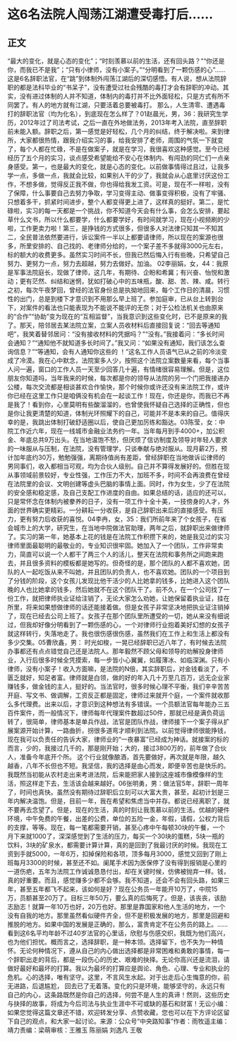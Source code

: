 # 这6名法院人闯荡江湖遭受毒打后……
## 正文
“最大的变化，就是心态的变化”；“时刻羡慕以前的生活，还有回头路？”“你还是你，而我已不是我”；“只有小律师，没有小案子。”“分明看到了一颗伤感的心”……这是6名辞职法官，在“跳”到体制外闯荡江湖后的深切感悟。有人说，想从法院辞职的都是法科毕业的“书呆子”，没有遭受过社会残酷的毒打才会有辞职的冲动。其实，没有进过体制的人并不知道，体制内的毒打并不比外面轻松，只是方式有所不同罢了。有人的地方就有江湖，只要活着总要被毒打。 那么，人生清零、遭遇毒打的辞职法官（均为化名），到底现在怎么样了？01赵晨光，男，36：我研究生学历，2012年过了司法考试，之后一直在外地做法务，2013年考入法院，直至辞职前未能入额。辞职之后，第一感觉是好轻松，几个月的纠结，终于解决啦。来到律所，大家都很热情，跟我介绍实习的事，给我安排了老师，周围的气氛一下就变了，每个人都在忙碌，不是在做案子，就是在学习，我很喜欢这种感觉。至今已经经历了五个月的实习，谈点感受希望能给不安心在体制内、有闯劲的同仁们一点亲身感受。第一，也是最大的变化，就是心态的变化。以前做事情得过且过，让我多学一点，多做一点，我就会比较，如果别人干的少了，我就会从心底里讨厌这份工作，不想多做，觉得反正我不做，你也得给我发工资。可是，现在不一样啦，没有了保障，什么事要自己去努力争取，学习变得主动、做事变得积极，没有了牢骚、只想着多干，抓紧时间进步，整个人都变得更上进了，这样真的挺好。第二，是忙碌啦，实习的每一天都是一个挑战，你不知道今天会有什么事，会怎么安排，要起草什么文书，所以什么都要学，什么都要学好，有时间就学习，现在小视频刷的少啦，工作更卖力啦！第三，是挣钱的方式很多，但很多人对法律只知其一不知其二，全民普法依然要进行，诉讼案件一半以上都要请律师，所以现在的案源也很多，所里安排的、自己找的、老律师分给的，一个案子差不多就得3000元左右，标的额大的收费更多。虽然实习时间不长，但我已然后悔入行有些晚，只希望自己努力、更努力一点，努力去超越，努力去做好。加油。 02李丽娟，女，44：我原是军事法院庭长，现做了律师，这几年，有期待、企盼和希冀；有兴奋、怡悦和激动；更有茫然、纠结和迷惘，犹如打破心中的五味瓶，酸、甜、苦、辣、咸。转行之初，每次午夜梦回，曾经的法官身份总是执拗地回来，每个工作日的清晨，习惯性的出门，总是到楼下才意识到不用那么早上班了。参加庭审，已从台上转到台下，对案件的看法也只能表现为不能说不能评的无奈；对于公检法机关也由原来的“合作”“协助”变为现在的“互相监督”，当我意识到这些变化时，已不是原来的我了。那天，陪邻居去某法院立案，立案人员收材料后直接回复说：“回去等通知吧”，我笑着替邻居问：“没有接收材料的凭据吗？”“没有。”我接着问：“多长时间会通知？”“通知他不就知道多长时间了。”我又问：“如果没有通知，我们该怎么查询信息？”“等通知，会有人通知你这些的 ！”这名工作人员语气已从之前的冷淡变成了冷漠。我在心中默念，法院案多人少，按照这个法院立案数量来看，每个当事人问一遍，窗口的工作人员一天至少回答几十遍，有情绪很容易理解。但是，这位朋友你知道吗，当年我来的时候，每次都是你的领导从法院的另一个门把我接进办公楼，每次交流都是相谈甚欢合作愉快，那个时候你或许还没有来法院工作，或许你已经在这里工作只是咱俩没有机会在一起谈工作！现在，你还是你，而我已不再是我了！看到你，心里莫明有些酸溜溜的，也曾使我怀疑自己选择的正确性，但也是你让我更清楚的知道，体制光环照耀下的自己，可能并不是本来的自己。值得庆幸的是，我跳出体制打破舒适圈以后，使自己更加厉练和豁达。03陈莹，女：中院工作近六年，现在一线城市金融业法务约一年。当年每月到手4000+，加公积金、年底总共9万出头。在当地温饱不愁，但厌烦了信访制度及领导对年轻人要求的一味服从与压制，在法院，没有管理学，只谈奉献与绝对服从。现月薪2万，预计加年底约30万，勉勉强强，离期待值尚有差距，曾经辞职在当地做诉讼律师的男同事们，收入都相当可观，均为合伙人级别。自己并不算得发展好的。但胜在现从事领域前景较好，专业性强，工作压力不大，加班不多，时间不会再浪费在曾经在法院里的会议、文明创建等虚头巴脑的事情上面。同时，作为女生，少了在法院的安全感和稳定感，及自己支配工作进度的自由。如果总结的话，适应的还可以，只是常怀念在体制内被豢养的日子，没有一项工作十全十美，一技傍身的人才，外面的世界确实更精彩。一分耕耘一分收获，是自己辞职出来后的直接感受。有压力，更有努力后收获的喜悦。04李冉，女，35：我们所前年来了个女孩子，在省会城市上的大学，研究生，在当地中院做法官助理，两年之后，就辞职出来做律师了。实习的第一年，她基本上花的钱是在法院工作积攒下来的，她是我见过的实习律师里面最聪明的最敬业的，专业知识很牢固。她加入了一个团队，工作非常卖力，简直可以说一个人都干了两三个人的活儿，整天在法院和事务所之间跑来跑去，并且很多资料的模板都是她写的。但奇怪的是，那个团队的人都不喜欢她，团队的人一起吃饭从来不叫她，并且团队的负责人，也不喜欢她。团队的一个项目到了分钱的阶段，这个女孩儿发现比他干活少的人比她拿的钱多，比她进入这个团队晚的人也比她拿的钱多，然后她就不在这个团队干了。前不久，在一个公司找了一份工作，就把律师执业证给注销了，无论大家怎么劝她，让她保留着执业证，挂在所里，将来如果想做律师的话还能接着做。但是女孩子非常坚决地把执业证注销掉了，现在已经去公司上班了。女孩子在那个团队里所遭受的一切，她从来没有细说过，但我却好像分明看到了一颗伤感的心，一个对律师行业抱着美好幻想的女孩子就这样转行，失落地走了。我也很伤感很伤感，虽然我们在工作上和生活上都没有多少交集。05曹欣鑫，男： 时光如梭，一晃已经辞职已近八年了，有时候去法院办事都还有点点错觉自己还是法院人。那年毅然不顾父母和领导的劝解投身律师业，入行后很多时候全凭摸索，每一步皆小心翼翼，如履薄冰、如临深渊。只有小律师，没有小案子！收入方面嘛，是法院的N倍，其实辞职后，对金钱看淡了，不匮乏就好，知足者富。律师就是白领，做的好的年入几十万至几百万，远无企业家赚钱多，做金钱的主人，挺好的。当法官时，很多时候心理不平衡，我们辛辛苦苦开庭、写文书、做调解，工资反正都是固定，律师过来就开个庭，一个案件就收那么多代理费。出来以后，才意识到这种想法有多错误。一个员额法官每年能办三五百件案件，而一般情况下，律师每年代理案件数超过50件，那就已经是满负荷运转了，很简单，律师基本是单兵作战，法官是团队作战，律师接下一个案子得从扩展案源开始计算，一路曲折，拐很多道弯才顺利到法院。以前觉得律师很能挣钱，现在我可以负责任的告诉大家，律师业的“一夜暴富”已经成为神话。就接案的标的而言，少的，我接过几千的，那是刚开始；大的，接过3800万的，前年做了合伙人，准备今年底开个所。 这个行业就像酿酒，首先要做好，再次就是年限，越久越香，八年不长但也不短。我坚信，我的选择是由心而发，即便辛苦也是快乐的。我既然当初能从农村走出来考进法院，后来能把家人接到这座城市像模像样的生活，照这样走下去，生活该会越来越好。06张明勇，男：做法官5年，辞职一周年了，时间也真快。虽然没有期待过辞职后立刻可以大富大贵，甚至，起初计划是三年内解决温饱。但是，目前一年，我在希望和焦虑当中并存。都说已经离职了，就不要再去念望了。但是，现在的生活，真的时刻让我羡慕以前的生活。优越的硬件环境，中午免费的午餐，出差的公费，单位的五险一金，年假，请假，公权力背后的支撑，等等。现在，每一笔都需要开销，甚至心疼中午每顿30块的午餐，一个月下来就1000了，深深感觉到了生活的压力，每买一个30块的蛋糕，5块一瓶的饮料，3块的矿泉水，都需要计算计算，真的是回到了我最讨厌的时候。我现在工资到手就5000，一年6万，扣掉保险和各项，顶多每月3000，感觉又回到了刚上班每月3300的时候，甚至还不如。阑尾手术因为医保停了没有得到报销是心里的一道伤疤，五年为法院工作诚诚恳恳付出，却在关键时候，仿佛被抛弃一样。钱，真的好重要。而且，感觉赚多少都不会够。我不知道，还会不会有回头路，如果三年，甚至五年都飞不起来，该如何是好？现在公务员一年能开10万了，中院15万，员额甚至20万了。目标三年50万，要么真的后悔死了。但是，该丧丧，该励志励志！就算一年10万也好，20万也好。那里是靠国家和他人生活的地方，一个没有自我的地方。那里虽然看似硬件齐全，但不是积极发展的地方，那里是回避和推脱的地方。如果中国的发展是正确的，那么，富贵肯定不在公务员的路上。……看到这6名平均年龄不过40岁法官的心里话，欣慰与伤感交织，我既为他们高兴，也为他们担忧。概而言之，选择辞职，是一种本领。选择留下，也不失为一种情怀。无论何种情况下，遵从自己的内心做出选择都是非常困难和勇敢的事情，每一个辞职出走的背后，都是一段伤心的历史、艰难的抉择。无论你高兴还是流泪，请做好最好和最坏的打算。我以为最坏的打算应是舆论、角色、心理、专业和执业的危机。心的选择，唯有坚守。这里，不言风生水起。对于出走后心生悔意的你，前无进路，后退尴尬， 回去已了无着落。变化的只是环境，能够坚守的，永远只有自己的内心，这条路既然是你自己的选择，何尝不是人生的真谛！然则，这些历史与抉择的故事，将成为今后司法与执业生涯中不可或缺的基石和财富！无讼小编：如果您觉得这篇文章还不错，欢迎转发分享、点赞收藏，您也可以在下方评论区留下自己的观点，和大家一起讨论。来源：公众号“中央路知事”作者：雨牧遥主编：靖力责编：梁萌审核：王雅玉 陈丽娟 刘逸凡 王敬